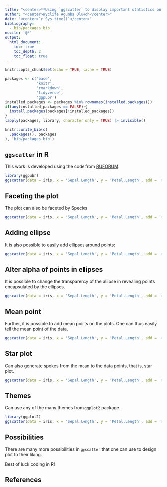 ```yaml
---
title: "<center>**Using `ggscatter` to display important statistics on point data**</center>"
author: "<center>Wyclife Agumba Oluoch</center>"
date: "<center>`r Sys.time()`</center>"
bibliography: 
  - bib/packages.bib
nocite: '@*'
output: 
  html_document:
    toc: true
    toc_depth: 2
    toc_float: true
---
```


```r
knitr::opts_chunk$set(echo = TRUE, cache = TRUE)
```

```r
packages <- c("base",
              'knitr',
              'rmarkdown',
              'tidyverse',
              'ggpubr')
installed_packages <- packages %in% rownames(installed.packages())
if(any(installed_packages == FALSE)){
  install.packages(packages[!installed_packages])
}
lapply(packages, library, character.only = TRUE) |> invisible()
```

```r
knitr::write_bib(c(
  .packages(), packages
), 'bib/packages.bib')
```

## `ggscatter` in R

This work is developed using the code from [RUFORUM](https://www.youtube.com/watch?v=8dOlyaKz-J0&t=39s).


```r
library(ggpubr)
ggscatter(data = iris, x = 'Sepal.Length', y = 'Petal.Length', add = 'reg.line', conf.int = TRUE, cor.coef = TRUE, cor.method = 'pearson', xlab = 'Sepal Length (cm)', ylab = 'Petal Length (cm)', color = 'purple', size = 3, rug = TRUE, title = 'Relationship between Sepal and Petal lengths (cm) of iris')
```

## Faceting the plot

The plot can also be faceted by Species

```r
ggscatter(data = iris, x = 'Sepal.Length', y = 'Petal.Length', add = 'reg.line', conf.int = TRUE, cor.coef = TRUE, cor.method = 'pearson', xlab = 'Sepal Length (cm)', ylab = 'Petal Length (cm)', color = 'purple', size = 3, rug = TRUE, title = 'Relationship between Sepal and Petal lengths (cm) of iris', facet.by = 'Species')
```

## Adding ellipse

It is also possible to easily add ellipses around points:

```r
ggscatter(data = iris, x = 'Sepal.Length', y = 'Petal.Length', add = 'reg.line', conf.int = TRUE, cor.coef = TRUE, cor.method = 'pearson', xlab = 'Sepal Length (cm)', ylab = 'Petal Length (cm)', color = 'purple', size = 3, rug = TRUE, title = 'Relationship between Sepal and Petal lengths (cm) of iris', facet.by = 'Species', ellipse = TRUE)
```

## Alter alpha of points in ellipses

It is possible to change the transparency of the allipse in revealing points encapsulated by the ellipses.

```r
ggscatter(data = iris, x = 'Sepal.Length', y = 'Petal.Length', add = 'reg.line', conf.int = TRUE, cor.coef = TRUE, cor.method = 'pearson', xlab = 'Sepal Length (cm)', ylab = 'Petal Length (cm)', color = 'purple', size = 3, rug = TRUE, title = 'Relationship between Sepal and Petal lengths (cm) of iris', facet.by = 'Species', ellipse = TRUE, ellipse.alpha = 0.5)
```

## Mean point

Further, it is possible to add mean points on the plots. One can thus easily tell the mean point of the data.

```r
ggscatter(data = iris, x = 'Sepal.Length', y = 'Petal.Length', add = 'reg.line', conf.int = TRUE, cor.coef = TRUE, cor.method = 'pearson', xlab = 'Sepal Length (cm)', ylab = 'Petal Length (cm)', color = 'purple', size = 3, rug = TRUE, title = 'Relationship between Sepal and Petal lengths (cm) of iris', facet.by = 'Species', ellipse = TRUE, ellipse.alpha = 0.5, mean.point = TRUE)
```

## Star plot

Can also generate spokes from the mean to the data points, that is, star plot.

```r
ggscatter(data = iris, x = 'Sepal.Length', y = 'Petal.Length', add = 'reg.line', conf.int = TRUE, cor.coef = TRUE, cor.method = 'pearson', xlab = 'Sepal Length (cm)', ylab = 'Petal Length (cm)', color = 'purple', size = 3, rug = TRUE, title = 'Relationship between Sepal and Petal lengths (cm) of iris', facet.by = 'Species', ellipse = TRUE, ellipse.alpha = 0.5, mean.point = TRUE, star.plot = TRUE)
```

## Themes

Can use any of the many themes from `ggplot2` package.

```r
library(ggplot2)
ggscatter(data = iris, x = 'Sepal.Length', y = 'Petal.Length', add = 'reg.line', conf.int = TRUE, cor.coef = TRUE, cor.method = 'pearson', xlab = 'Sepal Length (cm)', ylab = 'Petal Length (cm)', color = 'purple', size = 3, rug = TRUE, title = 'Relationship between Sepal and Petal lengths (cm) of iris', facet.by = 'Species', ellipse = TRUE, ellipse.alpha = 0.3, mean.point = TRUE, star.plot = TRUE, ggtheme = theme_dark())
```

## Possibilities

There are many more possibilities in `ggscatter` that one can use to design plot to their liking.

Best of luck coding in R!


## References




